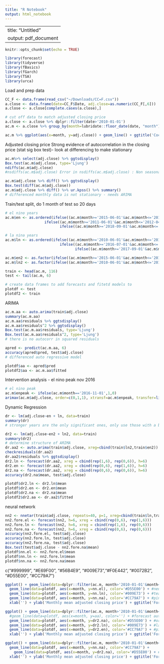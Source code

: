 ```yaml
---
title: "R Notebook"
output: html_notebook
---
```

---
title: "Untitled"
output: pdf_document
---
```r
knitr::opts_chunk$set(echo = TRUE)
```

```r
library(forecast)
library(tidyverse)
library(fBasics)
library(fGarch)
library(TSA)
library(urca)
```
Load and prep data
```r
CC_F <- data.frame(read_csv("~/Downloads/CC=F.csv"))
a.close <- data.frame(date=CC_F$Date, adj.close=as.numeric(CC_F[,6]))
a.close <- a.close[complete.cases(a.close),]

# cut off data to match adjusted closing price
a.close <- a.close %>% dplyr::filter(date>'2010-01-01')
ac.m <- a.close %>% group_by(month=lubridate::floor_date(date, "month")) %>% summarize(adj.close = mean(adj.close))
```


```r
ac.m %>% ggplot(aes(x=month, y=adj.close)) + geom_line() + ggtitle('Cocoa Futures') + xlab('month') + ylab('Adjusted Closing Price by Month')
```

Adjusted closing price
Strong evidence of autocorrelation in the closing price (stat sig box test)- look at differencing to make stationary
```r
ac.m%>% select(adj.close) %>% ggtsdisplay()
Box.test(ac.m$adj.close, type='Ljung')
ndiffs(ac.m$adj.close)
#nsdiffs(ac.m$adj.close) Error in nsdiffs(ac.m$adj.close) : Non seasonal data
```
```r
ac.m$adj.close %>% diff() %>% ggtsdisplay()
Box.test(diff(ac.m$adj.close))
ac.m$adj.close %>% diff() %>% ur.kpss() %>% summary()
# differenced monthly data is not stationary - needs ARIMA
```
Train/test split, do 1 month of test so 20 days
```r
# el nino years
ac.m$en <- as.ordered(ifelse((ac.m$month>='2015-06-01'&ac.m$month<='2016-06-01'), 4,
                  ifelse((ac.m$month>='2011-06-01'&ac.m$month<='2012-04-01'), 2, 
                         ifelse((ac.m$month>='2018-09-01'&ac.m$month<='2019-07-01'), 1, 0))))

# la nina years
ac.m$ln <- as.ordered(ifelse((ac.m$month>='2010-06-01'&ac.m$month<='2011-06-01'), 3,
                         ifelse((ac.m$month>='2016-07-01'&ac.m$month<='2017-01-01'), 1,
                                ifelse((ac.m$month>='2017-09-01'&ac.m$month<='2018-04-01'), 1,0))))

ac.m$en2 <- as.factor(ifelse((ac.m$month>='2015-06-01'&ac.m$month<='2016-06-01'), 1,0))
ac.m$ln2 <- as.factor(ifelse((ac.m$month>='2010-06-01'&ac.m$month<='2011-06-01'), 1,0))

train <- head(ac.m, 116)
test <- tail(ac.m, 6)

# create data frames to add forecasts and fitetd models to
plotdf <- test
plotdf2 <- train
```

ARIMA
```r
ac.m.aa <- auto.arima(train$adj.close)
summary(ac.m.aa)
ac.m.aa$residuals %>% ggtsdisplay()
ac.m.aa$residuals^2 %>% ggtsdisplay()
Box.test(ac.m.aa$residuals, type='Ljung')
Box.test(ac.m.aa$residuals^2, type='Ljung')
# there is no autocorr in squared residuals

apred <- predict(ac.m.aa, 6)
accuracy(apred$pred, test$adj.close)
# differenced auto regressive model

plotdf$aa <- apred$pred
plotdf2$aa <- ac.m.aa$fitted
```

Intervention analysis - el nino peak nov 2016
```r
# el nino peak
ac.m$enpeak <- ifelse(ac.m$month=='2016-11-01',1,0)
arimax(ac.m$adj.close, order=c(0,1,1), xtransf=ac.m$enpeak, transfer=list(c(1,0)))
```
Dynamic Regression
```r
dr <- lm(adj.close~en + ln, data=train)
summary(dr)
# stronger years are the only significant ones, only use those with a binary flag
```

```r
dr2 <- lm(adj.close~en2 + ln2, data=train)
summary(dr2)
# determine structure of ARIMA
dr.aa2 <- auto.arima(train$adj.close, xreg=cbind(train$ln2,train$en2))
checkresiduals(dr.aa2)
dr.aa2$residuals %>% ggtsdisplay()
dr2.ln <- forecast(dr.aa2, xreg = cbind(rep(1,6), rep(0,6)), h=6)
dr2.en <- forecast(dr.aa2, xreg = cbind(rep(0,6), rep(1,6)), h=6)
dr2.na <- forecast(dr.aa2, xreg = cbind(rep(0,6), rep(0,6)), h=6)
accuracy(dr2.na$mean, test$adj.close)

plotdf$dr2.ln <- dr2.ln$mean
plotdf$dr2.en <- dr2.en$mean
plotdf$dr2.na <- dr2.na$mean
plotdf2$dr2.aa <- dr.aa2$fitted
```
neural network
```r
nn2 <- nnetar(train$adj.close, repeats=40, p=1, xreg=cbind(train$ln,train$en), size=10)
nn2.fore.el <- forecast(nn2, h=6, xreg = cbind(rep(0,6), rep(1,6)))
nn2.fore.ln <- forecast(nn2, h=6, xreg = cbind(rep(1,6), rep(0,6)))
nn2.fore.na <- forecast(nn2, h=6, xreg = cbind(rep(0,6), rep(0,6)))
accuracy(nn2.fore.el, test$adj.close)
accuracy(nn2.fore.ln, test$adj.close)
accuracy(nn2.fore.na, test$adj.close)
Box.test(test$adj.close - nn2.fore.na$mean)
plotdf$nn.el <- nn2.fore.el$mean
plotdf$nn.ln <- nn2.fore.ln$mean
plotdf$nn.na <- nn2.fore.na$mean
```

c("#999999", "#E69F00", "#56B4E9", "#009E73","#F0E442", "#0072B2", "#D55E00", "#CC79A7")
```r
ggplot() + geom_line(data=dplyr::filter(ac.m, month>'2010-01-01'&month<='2019-09-01'), aes(x=month, y=adj.close), color='black') +
  geom_line(data=plotdf, aes(x=month, y=nn.el), color='#D55E00') + #neural net en is orange
  geom_line(data=plotdf, aes(x=month, y=nn.ln), color='#009E73') + #teal
  geom_line(data=plotdf, aes(x=month, y=nn.na), color='#CC79A7') + #pink
  xlab('') + ylab('Monthly mean adjusted closing price') + ggtitle('Forecasted cocoa futures price by month - neural network') + geom_line(data=plotdf, aes(x=month, y=adj.close), linetype=2)

ggplot() + geom_line(data=dplyr::filter(ac.m, month>'2010-01-01'&month<='2019-09-01'), aes(x=month, y=adj.close), color='black') + 
  #geom_line(data=plotdf, aes(x=month, y=aa), color='') + #forecast auto arima purple/pink
  geom_line(data=plotdf, aes(x=month, y=dr2.na), color='#D55E00') + #orange
  geom_line(data=plotdf, aes(x=month, y=dr2.ln), color='#009E73') + #la nina teal
  geom_line(data=plotdf, aes(x=month, y=dr2.en), color='#CC79A7') + #pink
  xlab('') + ylab('Monthly mean adjusted closing price') + ggtitle('Forecasted cocoa futures price by month - dynamic regression') + geom_line(data=plotdf, aes(x=month, y=adj.close), linetype=2)

ggplot() + geom_line(data=dplyr::filter(ac.m, month>'2010-01-01'&month<='2019-09-01'), aes(x=month, y=adj.close), color='black') +
  geom_line(data=plotdf, aes(x=month, y=nn.na), color='#CC79A7') + 
    geom_line(data=plotdf, aes(x=month, y=dr2.na), color='#D55E00') + #orange
  xlab('') + ylab('Monthly mean adjusted closing price') + ggtitle('Forecasted cocoa futures price by month - no weather events') + geom_line(data=plotdf, aes(x=month, y=adj.close), linetype=2)

```

